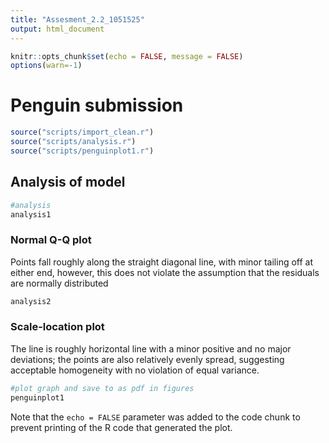 ```yaml
---
title: "Assesment_2.2_1051525"
output: html_document
---
```


```r
knitr::opts_chunk$set(echo = FALSE, message = FALSE)
options(warn=-1)
```
# Penguin submission
```r
source("scripts/import_clean.r")
source("scripts/analysis.r")
source("scripts/penguinplot1.r")
```
## Analysis of model
```r
#analysis
analysis1

```

### Normal Q-Q plot
Points fall roughly along the straight diagonal line, with minor tailing off at either end, however, this does not violate the assumption that the residuals are normally distributed
```r
analysis2
```

### Scale-location plot
The line is roughly horizontal line with a minor positive and no major deviations;  the points are also relatively evenly spread, suggesting acceptable homogeneity with no violation of equal variance.



```r
#plot graph and save to as pdf in figures
penguinplot1
```

Note that the `echo = FALSE` parameter was added to the code chunk to prevent printing of the R code that generated the plot.
